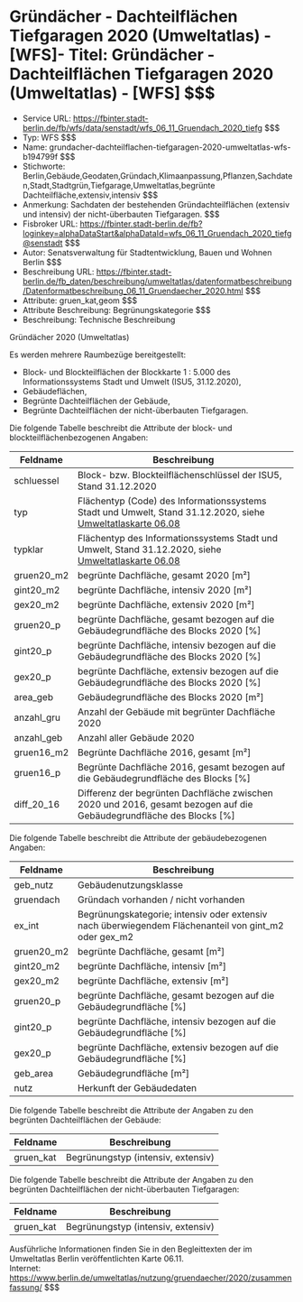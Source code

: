 # Gründächer - Dachteilflächen Tiefgaragen 2020 (Umweltatlas) - [WFS]- Titel: Gründächer - Dachteilflächen Tiefgaragen 2020 (Umweltatlas) - [WFS] $$$
- Service URL: https://fbinter.stadt-berlin.de/fb/wfs/data/senstadt/wfs_06_11_Gruendach_2020_tiefg $$$
- Typ: WFS $$$
- Name: grundacher-dachteilflachen-tiefgaragen-2020-umweltatlas-wfs-b194799f $$$
- Stichworte: Berlin,Gebäude,Geodaten,Gründach,Klimaanpassung,Pflanzen,Sachdaten,Stadt,Stadtgrün,Tiefgarage,Umweltatlas,begrünte Dachteilfläche,extensiv,intensiv $$$
- Anmerkung: Sachdaten der bestehenden Gründachteilflächen (extensiv und intensiv) der nicht-überbauten Tiefgaragen. $$$
- Fisbroker URL: https://fbinter.stadt-berlin.de/fb?loginkey=alphaDataStart&alphaDataId=wfs_06_11_Gruendach_2020_tiefg@senstadt $$$
- Autor: Senatsverwaltung für Stadtentwicklung, Bauen und Wohnen Berlin $$$
- Beschreibung URL: https://fbinter.stadt-berlin.de/fb_daten/beschreibung/umweltatlas/datenformatbeschreibung/Datenformatbeschreibung_06_11_Gruendaecher_2020.html $$$
- Attribute: gruen_kat,geom $$$
- Attribute Beschreibung: Begrünungskategorie $$$
- Beschreibung: Technische Beschreibung 

Gründächer 2020 (Umweltatlas)

Es werden mehrere Raumbezüge bereitgestellt:

* Block- und Blockteilflächen der Blockkarte 1 : 5.000 des Informationssystems Stadt und Umwelt (ISU5, 31.12.2020),
* Gebäudeflächen,
* Begrünte Dachteilflächen der Gebäude,
* Begrünte Dachteilflächen der nicht-überbauten Tiefgaragen.

Die folgende Tabelle beschreibt die Attribute der block- und blockteilflächenbezogenen Angaben:

| **Feldname** | **Beschreibung**                                                                                                                                                                                      |
| ------------ | ----------------------------------------------------------------------------------------------------------------------------------------------------------------------------------------------------- |
| schluessel   | Block- bzw. Blockteilflächenschlüssel der ISU5, Stand 31.12.2020                                                                                                                                      |
| typ          | Flächentyp (Code) des Informationssystems Stadt und Umwelt, Stand 31.12.2020, siehe [Umweltatlaskarte 06.08](https://www.berlin.de/umweltatlas/nutzung/stadtstruktur/2020/karten/artikel.1175314.php) |
| typklar      | Flächentyp des Informationssystems Stadt und Umwelt, Stand 31.12.2020, siehe [Umweltatlaskarte 06.08](https://www.berlin.de/umweltatlas/nutzung/stadtstruktur/2020/karten/artikel.1175314.php)        |
| gruen20\_m2  | begrünte Dachfläche, gesamt 2020 \[m²\]                                                                                                                                                               |
| gint20\_m2   | begrünte Dachfläche, intensiv 2020 \[m²\]                                                                                                                                                             |
| gex20\_m2    | begrünte Dachfläche, extensiv 2020 \[m²\]                                                                                                                                                             |
| gruen20\_p   | begrünte Dachfläche, gesamt bezogen auf die Gebäudegrundfläche des Blocks 2020 \[%\]                                                                                                                  |
| gint20\_p    | begrünte Dachfläche, intensiv bezogen auf die Gebäudegrundfläche des Blocks 2020 \[%\]                                                                                                                |
| gex20\_p     | begrünte Dachfläche, extensiv bezogen auf die Gebäudegrundfläche des Blocks 2020 \[%\]                                                                                                                |
| area\_geb    | Gebäudegrundfläche des Blocks 2020 \[m²\]                                                                                                                                                             |
| anzahl\_gru  | Anzahl der Gebäude mit begrünter Dachfläche 2020                                                                                                                                                      |
| anzahl\_geb  | Anzahl aller Gebäude 2020                                                                                                                                                                             |
| gruen16\_m2  | Begrünte Dachfläche 2016, gesamt \[m²\]                                                                                                                                                               |
| gruen16\_p   | Begrünte Dachfläche 2016, gesamt bezogen auf die Gebäudegrundfläche des Blocks \[%\]                                                                                                                  |
| diff\_20\_16 | Differenz der begrünten Dachfläche zwischen 2020 und 2016, gesamt bezogen auf die Gebäudegrundfläche des Blocks \[%\]                                                                                 |

Die folgende Tabelle beschreibt die Attribute der gebäudebezogenen Angaben:

| **Feldname** | **Beschreibung**                                                                                       |
| ------------ | ------------------------------------------------------------------------------------------------------ |
| geb\_nutz    | Gebäudenutzungsklasse                                                                                  |
| gruendach    | Gründach vorhanden / nicht vorhanden                                                                   |
| ex\_int      | Begrünungskategorie; intensiv oder extensiv nach überwiegendem Flächenanteil von gint\_m2 oder gex\_m2 |
| gruen20\_m2  | begrünte Dachfläche, gesamt \[m²\]                                                                     |
| gint20\_m2   | begrünte Dachfläche, intensiv \[m²\]                                                                   |
| gex20\_m2    | begrünte Dachfläche, extensiv \[m²\]                                                                   |
| gruen20\_p   | begrünte Dachfläche, gesamt bezogen auf die Gebäudegrundfläche \[%\]                                   |
| gint20\_p    | begrünte Dachfläche, intensiv bezogen auf die Gebäudegrundfläche \[%\]                                 |
| gex20\_p     | begrünte Dachfläche, extensiv bezogen auf die Gebäudegrundfläche \[%\]                                 |
| geb\_area    | Gebäudegrundfläche \[m²\]                                                                              |
| nutz         | Herkunft der Gebäudedaten                                                                              |

Die folgende Tabelle beschreibt die Attribute der Angaben zu den begrünten Dachteilflächen der Gebäude:

| **Feldname** | **Beschreibung**                   |
| ------------ | ---------------------------------- |
| gruen\_kat   | Begrünungstyp (intensiv, extensiv) |

Die folgende Tabelle beschreibt die Attribute der Angaben zu den begrünten Dachteilflächen der nicht-überbauten Tiefgaragen:

| **Feldname** | **Beschreibung**                   |
| ------------ | ---------------------------------- |
| gruen\_kat   | Begrünungstyp (intensiv, extensiv) |

Ausführliche Informationen finden Sie in den Begleittexten der im Umweltatlas Berlin veröffentlichten Karte 06.11.  
Internet: https://www.berlin.de/umweltatlas/nutzung/gruendaecher/2020/zusammenfassung/ $$$
